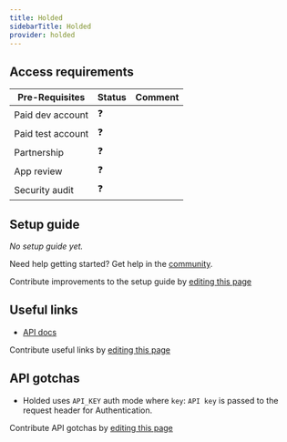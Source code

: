 ```yaml
---
title: Holded
sidebarTitle: Holded
provider: holded
---
```



<Overview />
<PreBuiltTooling />
<PreBuiltUseCases />

## Access requirements
| Pre-Requisites | Status | Comment|
| - | - | - |
| Paid dev account | ❓ |  |
| Paid test account | ❓ |  |
| Partnership | ❓ | |
| App review | ❓ |  |
| Security audit | ❓ | |


## Setup guide

_No setup guide yet._

<Tip>Need help getting started? Get help in the [community](https://nango.dev/slack).</Tip>

<Note>Contribute improvements to the setup guide by [editing this page](https://github.com/nangohq/nango/tree/master/docs-v2/integrations/all/holded.mdx)</Note>


## Useful links

-   [API docs](https://developers.holded.com/)

<Note>Contribute useful links by [editing this page](https://github.com/nangohq/nango/tree/master/docs-v2/integrations/all/holded.mdx)</Note>

## API gotchas

- Holded uses `API_KEY` auth mode where `key`: `API key` is passed to the request header for Authentication.

<Note>Contribute API gotchas by [editing this page](https://github.com/nangohq/nango/tree/master/docs-v2/integrations/all/holded.mdx)</Note>
